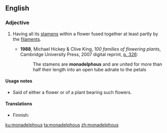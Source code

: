 ==English==

===Adjective===
{{en-adj|-}}

# {{context|botany|lang=en}} Having all its [[stamen]]s within a flower fused together at least partly by the [[filament]]s.
#* '''1988''', Michael Hickey & Clive King, ''100 families of flowering plants'', Cambridge University Press, 2007 digital reprint, [http://books.google.ca/books?id=LDh7fz9uToMC&pg=PA326 p. 326]:
#*:The stamens are '''monadelphous''' and are united for more than half their length into an open tube adnate to the petals

====Usage notes====
* Said of either a flower or of a plant bearing such flowers.

====Translations====
{{trans-top|having all stamens fused together by filaments}}
* Finnish: {{t|fi|yksikuntainen}}
{{trans-mid}}
{{trans-bottom}}

[[ku:monadelphous]]
[[ta:monadelphous]]
[[zh:monadelphous]]